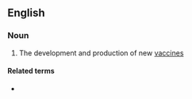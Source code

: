 ==English==

===Noun===
{{en-noun|-}}

# The development and production of new [[vaccine]]s

====Related terms====
* {{l|en|vaccinologist}}